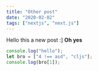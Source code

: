 ```yaml
---
title: "Other post"
date: "2020-02-02"
tags: ["nextjs", "next.js"]
---
```


Hello this a new post :]
**Oh yes**

```jsx
console.log("hello");
let bro = ["4 !== asd", "cljs"];
console.log(bro[1]);
```
